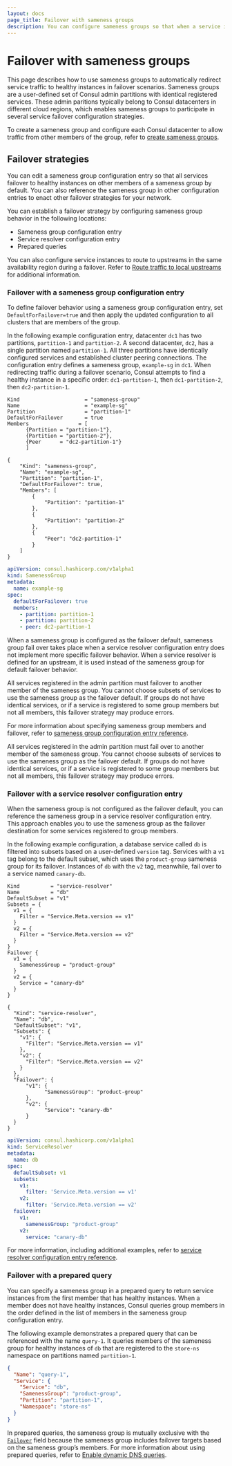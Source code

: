 ```yaml
---
layout: docs
page_title: Failover with sameness groups
description: You can configure sameness groups so that when a service instance fails, traffic automatically routes to an identical service instance. Learn how to use sameness groups to create a failover strategy for deployments with multiple datacenters and cluster peering connections.
---
```


# Failover with sameness groups

This page describes how to use sameness groups to automatically redirect service traffic to healthy instances in failover scenarios. Sameness groups are a user-defined set of Consul admin partitions with identical registered services. These admin paritions typically belong to Consul datacenters in different cloud regions, which enables sameness groups to participate in several service failover configuration strategies.

To create a sameness group and configure each Consul datacenter to allow traffic from other members of the group, refer to [create sameness groups](/consul/docs/connect/cluster-peering/usage/create-sameness-groups).

## Failover strategies

You can edit a sameness group configuration entry so that all services failover to healthy instances on other members of a sameness group by default. You can also reference the sameness group in other configuration entries to enact other failover strategies for your network. 

You can establish a failover strategy by configuring sameness group behavior in the following locations:

- Sameness group configuration entry
- Service resolver configuration entry
- Prepared queries

You can also configure service instances to route to upstreams in the same availability region during a failover. Refer to [Route traffic to local upstreams](/consul/docs/connect/manage-traffic/route-to-local-upstreams) for additional information.

### Failover with a sameness group configuration entry

To define failover behavior using a sameness group configuration entry, set `DefaultForFailover=true` and then apply the updated configuration to all clusters that are members of the group.

In the following example configuration entry, datacenter `dc1` has two partitions, `partition-1` and `partition-2`. A second datacenter, `dc2`, has a single partition named `partition-1`. All three partitions have identically configured services and established cluster peering connections. The configuration entry defines a sameness group, `example-sg` in `dc1`. When redirecting traffic during a failover scenario, Consul attempts to find a healthy instance in a specific order: `dc1-partition-1`, then `dc1-partition-2`, then `dc2-partition-1`.

<Tabs>

<Tab heading="HCL" group="hcl">

```hcl
Kind                     = "sameness-group"  
Name                     = "example-sg"
Partition                = "partition-1" 
DefaultForFailover       = true
Members                = [
      {Partition = "partition-1"},
      {Partition = "partition-2"},
      {Peer      = "dc2-partition-1"}
      ]
```

</Tab>

<Tab heading="JSON" group="json">

```
{
    "Kind": "sameness-group", 
    "Name": "example-sg", 
    "Partition": "partition-1",
    "DefaultForFailover": true,
    "Members": [
        {
            "Partition": "partition-1"
        },
        {
            "Partition": "partition-2"
        },
        {
            "Peer": "dc2-partition-1"
        }
    ]
}
```

</Tab>

<Tab heading="YAML" group="yaml">

```yaml
apiVersion: consul.hashicorp.com/v1alpha1
kind: SamenessGroup 
metadata:
  name: example-sg
spec:
  defaultForFailover: true
  members:                                   
    - partition: partition-1
    - partition: partition-2
    - peer: dc2-partition-1
```

</Tab>
</Tabs>

When a sameness group is configured as the failover default, sameness group fail over takes place when a service resolver configuration entry does not implement more specific failover behavior. When a service resolver is defined for an upstream, it is used instead of the sameness group for default failover behavior.

All services registered in the admin partition must failover to another member of the sameness group. You cannot choose subsets of services to use the sameness group as the failover default. If groups do not have identical services, or if a service is registered to some group members but not all members, this failover strategy may produce errors.

For more information about specifying sameness group members and failover, refer to [sameness group configuration entry reference](/consul/docs/connects/config-entries/sameness-group).

All services registered in the admin partition must fail over to another member of the sameness group. You cannot choose subsets of services to use the sameness group as the failover default. If groups do not have identical services, or if a service is registered to some group members but not all members, this failover strategy may produce errors.

### Failover with a service resolver configuration entry

When the sameness group is not configured as the failover default, you can reference the sameness group in a service resolver configuration entry. This approach enables you to use the sameness group as the failover destination for some services registered to group members.

In the following example configuration, a database service called `db` is filtered into subsets based on a user-defined `version` tag. Services with a `v1` tag belong to the default subset, which uses the `product-group` sameness group for its failover. Instances of `db` with the `v2` tag, meanwhile, fail over to a service named `canary-db`.

<Tabs>

<Tab heading="HCL" group="hcl">

```hcl
Kind          = "service-resolver"
Name          = "db"
DefaultSubset = "v1"
Subsets = {
  v1 = {
    Filter = "Service.Meta.version == v1"
  }
  v2 = {
    Filter = "Service.Meta.version == v2"
  }
}
Failover {
  v1 = {
    SamenessGroup = "product-group"
  }
  v2 = {
    Service = "canary-db"
  }
}
```

</Tab>

<Tab heading="JSON" group="json">

```
{
  "Kind": "service-resolver", 
  "Name": "db", 
  "DefaultSubset": "v1",
  "Subsets": {
    "v1": {
      "Filter": "Service.Meta.version == v1"
    },
    "v2": {
      "Filter": "Service.Meta.version == v2"
    }
  },   
  "Failover": {
      "v1": {
            "SamenessGroup": "product-group"
      },
      "v2": {
            "Service": "canary-db"
      }
  }
}
```

</Tab>

<Tab heading="YAML" group="yaml">

```yaml
apiVersion: consul.hashicorp.com/v1alpha1
kind: ServiceResolver
metadata:
  name: db
spec:
  defaultSubset: v1
  subsets:
    v1:
      filter: 'Service.Meta.version == v1'
    v2:
      filter: 'Service.Meta.version == v2'
  failover:
    v1:
      samenessGroup: "product-group"
    v2:
      service: "canary-db"
```

</Tab>
</Tabs>

For more information, including additional examples, refer to [service resolver configuration entry reference](/consul/docs/connect/config-entries/service-resolver).

### Failover with a prepared query

You can specify a sameness group in a prepared query to return service instances from the first member that has healthy instances. When a member does not have healthy instances, Consul queries group members in the order defined in the list of members in the sameness group configuration entry.

The following example demonstrates a prepared query that can be referenced with the name `query-1`. It queries members of the sameness group for healthy instances of `db` that are registered to the `store-ns` namespace on partitions named `partition-1`.

```json
{
  "Name": "query-1",
  "Service": {
    "Service": "db",
    "SamenessGroup": "product-group",
    "Partition": "partition-1",
    "Namespace": "store-ns"
  }
}
```

In prepared queries, the sameness group is mutually exclusive with the [`Failover`](/consul/api-docs/query#failover) field because the sameness group includes failover targets based on the sameness group’s members. For more information about using prepared queries, refer to [Enable dynamic DNS queries](/consul/docs/services/discovery/dns-dynamic-lookups).